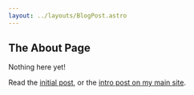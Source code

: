 ```yaml
---
layout: ../layouts/BlogPost.astro
---
```


## The About Page

Nothing here yet!

Read the [initial post](/not-an-ideal-start/), or the [intro post on my main site](https://kizu.dev/new-blog/).
